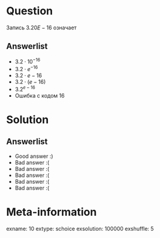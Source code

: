 Question
========
Запись $3.20E-16$ означает


Answerlist
----------
*  $3.2\cdot 10^{-16}$
*  $3.2\cdot e^{-16}$
*  $3.2\cdot e - 16$
*  $3.2\cdot (e - 16)$
*  $3.2^{e-16}$
*  Ошибка с кодом 16

Solution
========

Answerlist
----------
*  Good answer :)
*  Bad answer :(
*  Bad answer :(
*  Bad answer :(
*  Bad answer :(
*  Bad answer :(

Meta-information
================
exname: 10
extype: schoice
exsolution: 100000
exshuffle: 5
